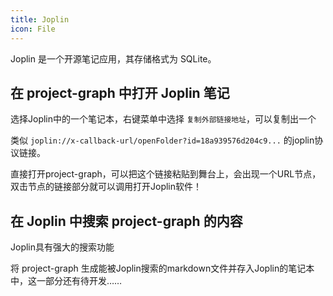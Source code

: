 ```yaml
---
title: Joplin
icon: File
---
```


Joplin 是一个开源笔记应用，其存储格式为 SQLite。

## 在 project-graph 中打开 Joplin 笔记

选择Joplin中的一个笔记本，右键菜单中选择 `复制外部链接地址`，可以复制出一个

类似 `joplin://x-callback-url/openFolder?id=18a939576d204c9...` 的joplin协议链接。

直接打开project-graph，可以把这个链接粘贴到舞台上，会出现一个URL节点，双击节点的链接部分就可以调用打开Joplin软件！

## 在 Joplin 中搜索 project-graph 的内容

Joplin具有强大的搜索功能

将 project-graph 生成能被Joplin搜索的markdown文件并存入Joplin的笔记本中，这一部分还有待开发……

